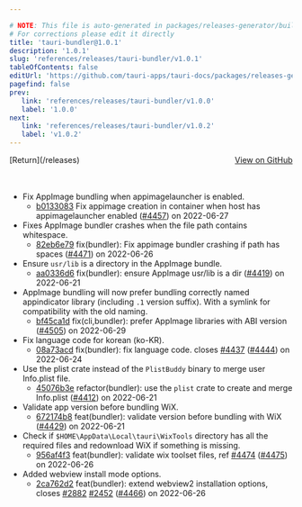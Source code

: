 ```yaml
---

# NOTE: This file is auto-generated in packages/releases-generator/build.ts
# For corrections please edit it directly
title: 'tauri-bundler@1.0.1'
description: '1.0.1'
slug: 'references/releases/tauri-bundler/v1.0.1'
tableOfContents: false
editUrl: 'https://github.com/tauri-apps/tauri-docs/packages/releases-generator/build.ts'
pagefind: false
prev:
   link: 'references/releases/tauri-bundler/v1.0.0'
   label: '1.0.0'
next:
   link: 'references/releases/tauri-bundler/v1.0.2'
   label: 'v1.0.2'
---
```


<div style="margin-bottom:3rem; display: flex; justify-content: space-between; align-items: center"><span>[Return](/releases)</span><span><a href="https://github.com/tauri-apps/tauri/releases/tag/tauri-bundler-v1.0.1">View on GitHub</a></span></div>

- Fix AppImage bundling when appimagelauncher is enabled.
  - [b0133083](https://www.github.com/tauri-apps/tauri/commit/b0133083dd4d22b0b7fdee02000ef8ecab26694b) Fix appimage creation in container when host has appimagelauncher enabled ([#4457](https://www.github.com/tauri-apps/tauri/pull/4457)) on 2022-06-27
- Fixes AppImage bundler crashes when the file path contains whitespace.
  - [82eb6e79](https://www.github.com/tauri-apps/tauri/commit/82eb6e79e8098bccd2b3d3581056b5350beb46c6) fix(bundler): Fix appimage bundler crashing if path has spaces ([#4471](https://www.github.com/tauri-apps/tauri/pull/4471)) on 2022-06-26
- Ensure `usr/lib` is a directory in the AppImage bundle.
  - [aa0336d6](https://www.github.com/tauri-apps/tauri/commit/aa0336d6c5764f1357d845f2bf3763a89a3771a1) fix(bundler): ensure AppImage usr/lib is a dir ([#4419](https://www.github.com/tauri-apps/tauri/pull/4419)) on 2022-06-21
- AppImage bundling will now prefer bundling correctly named appindicator library (including `.1` version suffix). With a symlink for compatibility with the old naming.
  - [bf45ca1d](https://www.github.com/tauri-apps/tauri/commit/bf45ca1df6691c05bdf72c5716cc01e89a7791d4) fix(cli,bundler): prefer AppImage libraries with ABI version ([#4505](https://www.github.com/tauri-apps/tauri/pull/4505)) on 2022-06-29
- Fix language code for korean (ko-KR).
  - [08a73acd](https://www.github.com/tauri-apps/tauri/commit/08a73acde877453ca5b45ea7548cdd3d407366a2) fix(bundler): fix language code. closes [#4437](https://www.github.com/tauri-apps/tauri/pull/4437) ([#4444](https://www.github.com/tauri-apps/tauri/pull/4444)) on 2022-06-24
- Use the plist crate instead of the `PlistBuddy` binary to merge user Info.plist file.
  - [45076b3e](https://www.github.com/tauri-apps/tauri/commit/45076b3ede4c5a3c14ffc0e4277c2c87639690cb) refactor(bundler): use the `plist` crate to create and merge Info.plist ([#4412](https://www.github.com/tauri-apps/tauri/pull/4412)) on 2022-06-21
- Validate app version before bundling WiX.
  - [672174b8](https://www.github.com/tauri-apps/tauri/commit/672174b822fcd2dff4a4aeeab370be3748e13843) feat(bundler): validate version before bundling with WiX ([#4429](https://www.github.com/tauri-apps/tauri/pull/4429)) on 2022-06-21
- Check if `$HOME\AppData\Local\tauri\WixTools` directory has all the required files and redownload WiX if something is missing.
  - [956af4f3](https://www.github.com/tauri-apps/tauri/commit/956af4f30f665a1d059aad15d070b4bab9ca49b3) feat(bundler): validate wix toolset files, ref [#4474](https://www.github.com/tauri-apps/tauri/pull/4474) ([#4475](https://www.github.com/tauri-apps/tauri/pull/4475)) on 2022-06-26
- Added webview install mode options.
  - [2ca762d2](https://www.github.com/tauri-apps/tauri/commit/2ca762d207030a892a6d128b519e150e2d733468) feat(bundler): extend webview2 installation options, closes [#2882](https://www.github.com/tauri-apps/tauri/pull/2882) [#2452](https://www.github.com/tauri-apps/tauri/pull/2452) ([#4466](https://www.github.com/tauri-apps/tauri/pull/4466)) on 2022-06-26

